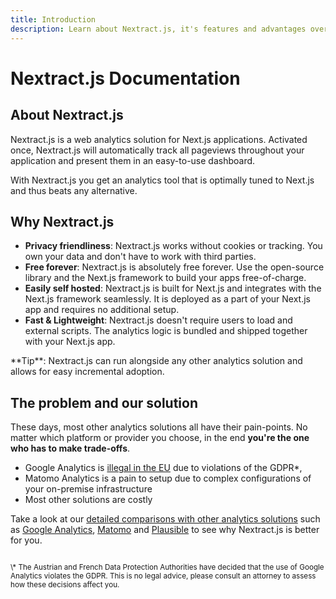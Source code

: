 ```yaml
---
title: Introduction
description: Learn about Nextract.js, it's features and advantages over other analytics solution.
---
```



# Nextract.js Documentation

## About Nextract.js

Nextract.js is a web analytics solution for Next.js applications. Activated once, Nextract.js will automatically track all pageviews throughout your application and present them in an easy-to-use dashboard.

With Nextract.js you get an analytics tool that is optimally tuned to Next.js and thus beats any alternative.

## Why Nextract.js

- **Privacy friendliness**: Nextract.js works without cookies or tracking. You own your data and don't have to work with third parties.
- **Free forever**: Nextract.js is absolutely free forever. Use the open-source library and the Next.js framework to build your apps free-of-charge.
- **Easily self hosted**: Nextract.js is built for Next.js and integrates with the Next.js framework seamlessly. It is deployed as a part of your Next.js app and requires no additional setup.
- **Fast & Lightweight**: Nextract.js doesn't require users to load and external scripts. The analytics logic is bundled and shipped together with your Next.js app.

<Callout>
  **Tip**: Nextract.js can run alongside any other analytics solution and allows for easy incremental adoption.
</Callout>

## The problem and our solution

These days, most other analytics solutions all have their pain-points. No matter which platform or provider you choose, in the end **you're the one who has to make trade-offs**.

- Google Analytics is [illegal in the EU](https://noyb.eu/en/austrian-dsb-eu-us-data-transfers-google-analytics-illegal) due to violations of the GDPR\*,
- Matomo Analytics is a pain to setup due to complex configurations of your on-premise infrastructure
- Most other solutions are costly

Take a look at our [detailed comparisons with other analytics solutions](/docs/compare) such as [Google Analytics](/docs/compare#google-analytics), [Matomo](/docs/compare#matomo) and [Plausible](/docs/compare#plausible) to see why Nextract.js is better for you.

<sup>
  <br />
  \* The Austrian and French Data Protection Authorities have decided that the use of Google Analytics violates the GDPR.
  This is no legal advice, please consult an attorney to assess how these decisions affect you.
</sup>
